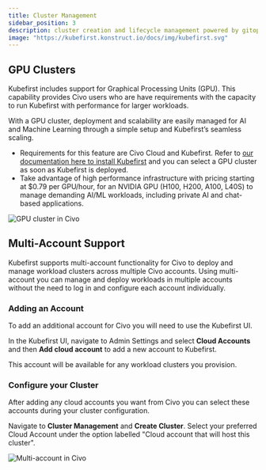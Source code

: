 ```yaml
---
title: Cluster Management
sidebar_position: 3
description: cluster creation and lifecycle management powered by gitops
image: "https://kubefirst.konstruct.io/docs/img/kubefirst.svg"
---
```



<CLUSTERS />

## GPU Clusters

Kubefirst includes support for Graphical Processing Units (GPU). This capability provides Civo users who are have requirements with the capacity to run Kubefirst with performance for larger workloads.

With a GPU cluster, deployment and scalability are easily managed for AI and Machine Learning through a simple setup and Kubefirst’s seamless scaling.

- Requirements for this feature are Civo Cloud and Kubefirst. Refer to [our documentation here to install Kubefirst](./install/cli.mdx)  and you can select a GPU cluster as soon as Kubefirst is deployed.
- Take advantage of high performance infrastructure with pricing starting at $0.79 per GPU/hour, for an NVIDIA GPU (H100, H200, A100, L40S) to manage demanding AI/ML workloads, including private AI and chat-based applications.

![GPU cluster in Civo](../../../docs/img/civo/gpu-cluster.png)

## Multi-Account Support

Kubefirst supports multi-account functionality for Civo to deploy and manage workload clusters across multiple Civo accounts. Using multi-account you can manage and deploy workloads in multiple accounts without the need to log in and configure each account individually.

### Adding an Account

To add an additional account for Civo you will need to use the Kubefirst UI.

In the Kubefirst UI, navigate to Admin Settings and select **Cloud Accounts** and then **Add cloud account** to add a new account to Kubefirst.

This account will be available for any workload clusters you provision.

### Configure your Cluster

After adding any cloud accounts you want from Civo you can select these accounts during your cluster configuration.

Navigate to **Cluster Management** and **Create Cluster**. Select your preferred Cloud Account under the option labelled "Cloud account that will host this cluster".

![Multi-account in Civo](../../../version-2.7/img/civo/multiaccount-civo.png)
